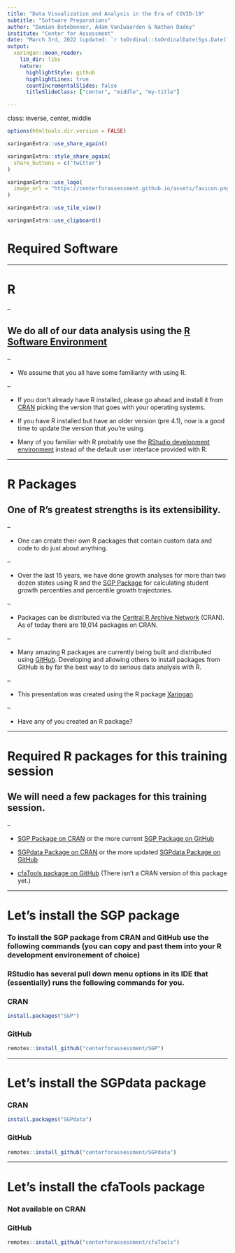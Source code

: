 ```yaml
---
title: "Data Visualization and Analysis in the Era of COVID-19"
subtitle: "Software Preparations"
author: "Damian Betebenner, Adam VanIwaarden & Nathan Dadey"
institute: "Center for Assessment"
date: "March 3rd, 2022 (updated: `r toOrdinal::toOrdinalDate(Sys.Date())`)"
output:
  xaringan::moon_reader:
    lib_dir: libs
    nature:
      highlightStyle: github
      highlightLines: true
      countIncrementalSlides: false
      titleSlideClass: ["center", "middle", "my-title"]

---
```

class: inverse, center, middle

```r
options(htmltools.dir.version = FALSE)
```

```r
xaringanExtra::use_share_again()
```

```r
xaringanExtra::style_share_again(
  share_buttons = c("twitter")
)
```

```r
xaringanExtra::use_logo(
  image_url = "https://centerforassessment.github.io/assets/favicon.png"
)
```

```r
xaringanExtra::use_tile_view()
```

```r
xaringanExtra::use_clipboard()
```

# Required Software

---

# R

--

## We do all of our data analysis using the [R Software Environment](https://cran.r-project.org/)

--

- We assume that you all have some familiarity with using R.

--

- If you don't already have R installed, please go ahead and install it from [CRAN](https://cran.r-project.org/) picking the version that goes with your operating systems.

- If you have R installed but have an older version (pre 4.1), now is a good time to update the version that you're using.

- Many of you familiar with R probably use the [RStudio development environment](https://www.rstudio.com/) instead of the default user interface provided with R.


---

# R Packages

## One of R's greatest strengths is its extensibility.

--

- One can create their own R packages that contain custom data and code to do just about anything.

--

- Over the last 15 years, we have done growth analyses for more than two dozen states using R and the [SGP Package](https://www.sgp.io) for calculating student growth percentiles and percentile growth trajectories.

--

- Packages can be distributed via the [Central R Archive Network](https://cran.r-project.org/web/packages/available_packages_by_name.html) (CRAN). As of today there are 19,014 packages on CRAN.

--

- Many amazing R packages are currently being built and distributed using [GitHub](www.github.com). Developing and allowing others to install packages from GitHub is by far the best way to do serious data analysis with R.

--

- This presentation was created using the R package [Xaringan](https://bookdown.org/yihui/rmarkdown/xaringan.html)

--

- Have any of you created an R package?

---

# Required R packages for this training session

## We will need a few packages for this training session.

--

- [SGP Package on CRAN](https://cran.rstudio.com/web/packages/SGP/index.html) or the more current [SGP Package on GitHub](https://github.com/CenterForAssessment/SGP)

- [SGPdata Package on CRAN](https://cran.rstudio.com/web/packages/SGPdata/index.html) or the more updated [SGPdata Package on GitHub](https://github.com/CenterForAssessment/SGPdata)

- [cfaTools package on GitHub](https://centerforassessment.github.io/cfaTools/) (There isn't a CRAN version of this package yet.)

---

# Let's install the SGP package

### To install the SGP package from CRAN and GitHub use the following commands (you can copy and past them into your R development environement of choice)

### RStudio has several pull down menu options in its IDE that (essentially) runs the following commands for you.

### CRAN

```r
install.packages("SGP")
```

### GitHub

```r
remotes::install_github("centerforassessment/SGP")
```

---

# Let's install the SGPdata package

### CRAN

```r
install.packages("SGPdata")
```

### GitHub

```r
remotes::install_github("centerforassessment/SGPdata")
```

---

# Let's install the cfaTools package

### Not available on CRAN

### GitHub

```r
remotes::install_github("centerforassessment/cfaTools")
```
